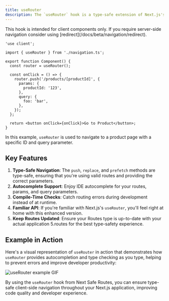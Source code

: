 ```yaml
---
title: useRouter
description: The `useRouter` hook is a type-safe extension of Next.js's native `useRouter` hook. It provides all the functionality of the original hook, but with added type safety for your application's routes.
---
```


<Note title='Environment' type='warning'>
  This hook is intended for client components only. If you require server-side
  navigation consider using [redirect](/docs/beta/navigation/redirect).
</Note>

```tsx
'use client';

import { useRouter } from './navigation.ts';

export function Component() {
  const router = useRouter();

  const onClick = () => {
    router.push('/products/[productId]', {
      params: {
        productId: '123',
      },
      query: {
        foo: 'bar',
      },
    });
  };

  return <button onClick={onClick}>Go to Product</button>;
}
```

In this example, `useRouter` is used to navigate to a product page with a specific ID and query parameter.

## Key Features

1. **Type-Safe Navigation**: The `push`, `replace`, and `prefetch` methods are type-safe, ensuring that you're using valid routes and providing the correct parameters.
2. **Autocomplete Support**: Enjoy IDE autocomplete for your routes, params, and query parameters.
3. **Compile-Time Checks**: Catch routing errors during development instead of at runtime.
4. **Familiar API**: If you're familiar with Next.js's `useRouter`, you'll feel right at home with this enhanced version.
5. **Keep Routes Updated**: Ensure your Routes type is up-to-date with your actual application 5.routes for the best type-safety experience.

## Example in Action

Here's a visual representation of `useRouter` in action that demonstrates how `useRouter` provides autocompletion and type checking as you type, helping to prevent errors and improve developer productivity:

![useRouter example GIF](/use-router-example.gif)

By using the `useRouter` hook from Next Safe Routes, you can ensure type-safe client-side navigation throughout your Next.js application, improving code quality and developer experience.
